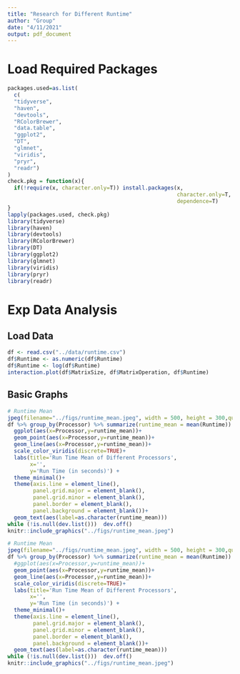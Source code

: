 ```yaml
---
title: "Research for Different Runtime"
author: "Group"
date: "4/11/2021"
output: pdf_document
---
```

# Load Required Packages

```r
packages.used=as.list(
  c(
  "tidyverse",
  "haven",
  "devtools",
  "RColorBrewer",
  "data.table",
  "ggplot2",
  "DT",
  "glmnet",
  "viridis",
  "pryr",
  "readr")
)
check.pkg = function(x){
  if(!require(x, character.only=T)) install.packages(x, 
                                                     character.only=T,
                                                     dependence=T)
}
lapply(packages.used, check.pkg)
library(tidyverse)
library(haven)
library(devtools)
library(RColorBrewer)
library(DT)
library(ggplot2)
library(glmnet)
library(viridis)
library(pryr)
library(readr)
```

# Exp Data Analysis

## Load Data
```r
df <- read.csv("../data/runtime.csv")
df$Runtime <- as.numeric(df$Runtime)
df$Runtime <- log(df$Runtime)
interaction.plot(df$MatrixSize, df$MatrixOperation, df$Runtime)

```

## Basic Graphs
```r
# Runtime Mean
jpeg(filename="../figs/runtime_mean.jpeg", width = 500, height = 300,quality = 10000)
df %>% group_by(Processor) %>% summarize(runtime_mean = mean(Runtime)) %>%
  ggplot(aes(x=Processor,y=runtime_mean))+
  geom_point(aes(x=Processor,y=runtime_mean))+
  geom_line(aes(x=Processor,y=runtime_mean))+
  scale_color_viridis(discrete=TRUE)+
  labs(title='Run Time Mean of Different Processors',
       x='',
       y='Run Time (in seconds)') +
  theme_minimal()+
  theme(axis.line = element_line(),
        panel.grid.major = element_blank(),
        panel.grid.minor = element_blank(),
        panel.border = element_blank(),
        panel.background = element_blank())+
  geom_text(aes(label=as.character(runtime_mean)))
while (!is.null(dev.list()))  dev.off()
knitr::include_graphics("../figs/runtime_mean.jpeg")

# Runtime Mean
jpeg(filename="../figs/runtime_mean.jpeg", width = 500, height = 300,quality = 10000)
df %>% group_by(Processor) %>% summarize(runtime_mean = mean(Runtime)) %>%
  #ggplot(aes(x=Processor,y=runtime_mean))+
  geom_point(aes(x=Processor,y=runtime_mean))+
  geom_line(aes(x=Processor,y=runtime_mean))+
  scale_color_viridis(discrete=TRUE)+
  labs(title='Run Time Mean of Different Processors',
       x='',
       y='Run Time (in seconds)') +
  theme_minimal()+
  theme(axis.line = element_line(),
        panel.grid.major = element_blank(),
        panel.grid.minor = element_blank(),
        panel.border = element_blank(),
        panel.background = element_blank())+
  geom_text(aes(label=as.character(runtime_mean)))
while (!is.null(dev.list()))  dev.off()
knitr::include_graphics("../figs/runtime_mean.jpeg")
```


```r
```

